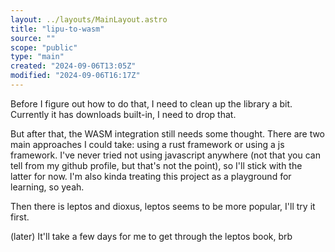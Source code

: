 ```yaml
---
layout: ../layouts/MainLayout.astro
title: "lipu-to-wasm"
source: ""
scope: "public"
type: "main"
created: "2024-09-06T13:05Z"
modified: "2024-09-06T16:17Z"
---
```


Before I figure out how to do that, I need to clean up the library a bit. Currently it has downloads built-in, I need to drop that.

But after that, the WASM integration still needs some thought. There are two main approaches I could take: using a rust framework or using a js framework. I've never tried not using javascript anywhere (not that you can tell from my github profile, but that's not the point), so I'll stick with the latter for now. I'm also kinda treating this project as a playground for learning, so yeah.

Then there is leptos and dioxus, leptos seems to be more popular, I'll try it first.

(later) It'll take a few days for me to get through the leptos book, brb